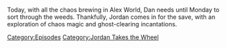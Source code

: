 {{DEFAULTSORT:
    #_EPISODE_0673:Jordan Takes The Wheel 8
}}{{Episode
    | title           = Jordan Takes The Wheel 8
    | caption         = Listen to this episode on [https://knowledgefight.libsyn.com/673-jordan-takes-the-wheel-8 Libsyn] [https://open.spotify.com/episode/5a5ZhfiuniR2i7tdecsjZL Spotify], Read the [[Transcript/673: Jordan Takes The Wheel 8|Unofficial Transcript]], View discussion on [https://reddit.com/u96dek Reddit]
    | episodeNumber   = 673
    | length          = 01:37:39
    | airDate         = April 22, 2022
    | episodeType     = [[:Category:Jordan Takes the Wheel|Jordan Takes the Wheel]]
    | previousEpisode = [[672: April 18, 2022]]
    | nextEpisode     = [[674: April 22, 2022]]
}}

{{Stub}}

Today, with all the chaos brewing in Alex World, Dan needs until Monday to sort through the weeds. Thankfully, Jordan comes in for the save, with an exploration of chaos magic and ghost-clearing incantations.

[[Category:Episodes]]
[[Category:Jordan Takes the Wheel]]

